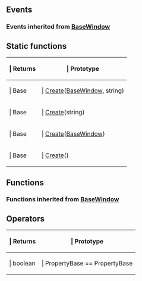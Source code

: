 ==Events==

{{Lua/Events_Prefix}}

{{Lua/Client/PropertyBase/Events}}

===Events inherited from [[Lua/Client/BaseWindow|BaseWindow]]===

{{Lua/Client/BaseWindow/Events}}

{{Lua/Events_Suffix}}

==Static functions==

{{Lua/Table_Prefix}}
{| {{Lua/Table_Header}}
!{{Lua/Column_Style/Returns_List}} | Returns
!{{Lua/Column_Style/Prototype_List}} | Prototype
|-
|{{Lua/Cell_Style/Returns_List}} | Base
|{{Lua/Cell_Style/Prototype_List}} | [[Lua/Client/PropertyBase/Static Functions/Create|Create]]([[Lua/Client/BaseWindow|BaseWindow]], string)
|-
|{{Lua/Cell_Style/Returns_List}} | Base
|{{Lua/Cell_Style/Prototype_List}} | [[Lua/Client/PropertyBase/Static Functions/Create|Create]](string)
|-
|{{Lua/Cell_Style/Returns_List}} | Base
|{{Lua/Cell_Style/Prototype_List}} | [[Lua/Client/PropertyBase/Static Functions/Create|Create]]([[Lua/Client/BaseWindow|BaseWindow]])
|-
|{{Lua/Cell_Style/Returns_List}} | Base
|{{Lua/Cell_Style/Prototype_List}} | [[Lua/Client/PropertyBase/Static Functions/Create|Create]]()
|} {{Lua/Table_Suffix}}

==Functions==

{{Lua/Client/PropertyBase/Functions}}

===Functions inherited from [[Lua/Client/BaseWindow|BaseWindow]]===

{{Lua/Client/BaseWindow/Functions}}

==Operators==

{{Lua/Table_Prefix}}
{| {{Lua/Table_Header}}
!{{Lua/Column_Style/Returns_List}} | Returns
!{{Lua/Column_Style/Prototype_List}} | Prototype
|-
|{{Lua/Cell_Style/Returns_List}} | boolean
|{{Lua/Cell_Style/Prototype_List}} | PropertyBase == PropertyBase
|} {{Lua/Table_Suffix}}